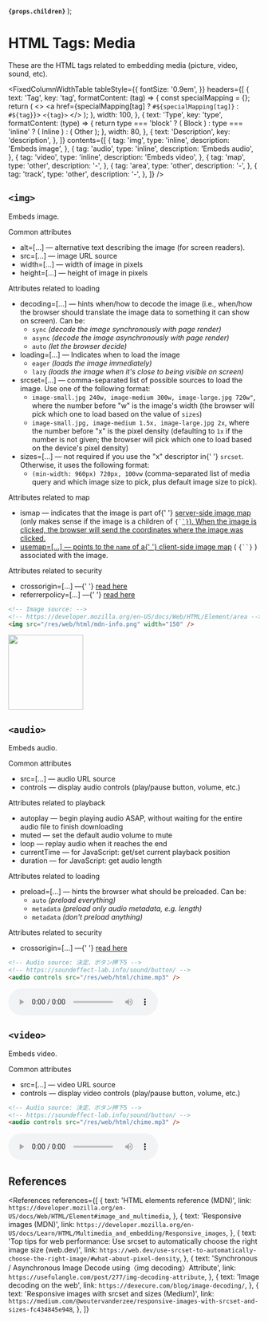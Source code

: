 
  <strong>
    <code>{props.children}</code>
  </strong>
);

<MetadataConfigurer title="HTML Tags: Media" dateCreated="2021-01-24" />

# HTML Tags: Media

These are the HTML tags related to embedding media (picture, video, sound, etc).

<FixedColumnWidthTable
  tableStyle={{
    fontSize: '0.9em',
  }}
  headers={[
    {
      text: 'Tag',
      key: 'tag',
      formatContent: (tag) => {
        const specialMapping = {};
        return (
          <>
            <a href={specialMapping[tag] ? `#${specialMapping[tag]}` : `#${tag}`}>
              <code>&lt;{tag}&gt;</code>
            </a>
          </>
        );
      },
      width: 100,
    },
    {
      text: 'Type',
      key: 'type',
      formatContent: (type) => {
        return type === 'block' ? (
          <Badge color="red">Block</Badge>
        ) : type === 'inline' ? (
          <Badge color="blue">Inline</Badge>
        ) : (
          <Badge color="gray">Other</Badge>
        );
      },
      width: 80,
    },
    {
      text: 'Description',
      key: 'description',
    },
  ]}
  contents={[
    {
      tag: 'img',
      type: 'inline',
      description: 'Embeds image',
    },
    {
      tag: 'audio',
      type: 'inline',
      description: 'Embeds audio',
    },
    {
      tag: 'video',
      type: 'inline',
      description: 'Embeds video',
    },
    {
      tag: 'map',
      type: 'other',
      description: '-',
    },
    {
      tag: 'area',
      type: 'other',
      description: '-',
    },
    {
      tag: 'track',
      type: 'other',
      description: '-',
    },
  ]}
/>

## `<img>`

Embeds image.

<Badge color="blue">Common attributes</Badge>
<ul>
  <li>
    <Attribute>alt=[...]</Attribute> &mdash; alternative text describing the image (for screen
    readers).
  </li>
  <li>
    <Attribute>src=[...]</Attribute> &mdash; image URL source
  </li>
  <li>
    <Attribute>width=[...]</Attribute> &mdash; width of image in pixels
  </li>
  <li>
    <Attribute>height=[...]</Attribute> &mdash; height of image in pixels
  </li>
</ul>

<Badge color="blue">Attributes related to loading</Badge>
<ul>
  <li>
    <Attribute>decoding=[...]</Attribute> &mdash; hints when/how to decode the image (i.e., when/how
    the browser should translate the image data to something it can show on screen). Can be:
    <ul>
      <li>
        <code>sync</code> <i>(decode the image synchronously with page render)</i>
      </li>
      <li>
        <code>async</code> <i>(decode the image asynchronously with page render)</i>
      </li>
      <li>
        <code>auto</code> <i>(let the browser decide)</i>
      </li>
    </ul>
  </li>
  <li>
    <Attribute>loading=[...]</Attribute> &mdash; Indicates when to load the image
    <ul>
      <li>
        <code>eager</code> <i>(loads the image immediately)</i>
      </li>
      <li>
        <code>lazy</code> <i>(loads the image when it's close to being visible on screen)</i>
      </li>
    </ul>
  </li>
  <li>
    <Attribute>srcset=[...]</Attribute> &mdash; comma-separated list of possible sources to load the
    image. Use one of the following format:
    <ul>
      <li>
        <code>image-small.jpg 240w, image-medium 300w, image-large.jpg 720w"</code>, where the
        number before "w" is the image's width (the browser will pick which one to load based on the
        value of <code>sizes</code>)
      </li>
      <li>
        <code>image-small.jpg, image-medium 1.5x, image-large.jpg 2x</code>, where the number before
        "x" is the pixel density (defaulting to <code>1x</code> if the number is not given; the
        browser will pick which one to load based on the device's pixel density)
      </li>
    </ul>
  </li>
  <li>
    <Attribute>sizes=[...]</Attribute> &mdash; not required if you use the "x" descriptor in{' '}
    <code>srcset</code>. Otherwise, it uses the following format:
    <ul>
      <li>
        <code>(min-width: 960px) 720px, 100vw</code> (comma-separated list of media query and which
        image size to pick, plus default image size to pick).
      </li>
    </ul>
  </li>
</ul>

<Badge color="blue">Attributes related to map</Badge>
<ul>
  <li>
    <Attribute>ismap</Attribute> &mdash; indicates that the image is part of{' '}
    <a href="https://en.wikipedia.org/wiki/Image_map#Server-side">server-side image map</a> (only
    makes sense if the image is a children of <code>{`<a href="...">`}</code>). When the image is
    clicked, the browser will send the coordinates where the image was clicked.
  </li>
  <li>
    <Attribute>usemap=[...]</Attribute> &mdash; points to the <code>name</code> of a{' '}
    <a href="https://en.wikipedia.org/wiki/Image_map#Client-side">client-side image map</a> ( <code>{`<map name="...">`}</code>
    ) associated with the image.
  </li>
</ul>

<Badge color="blue">Attributes related to security</Badge>
<ul>
  <li>
    <Attribute>crossorigin=[...]</Attribute> &mdash;{' '}
    <a href="/web/html/html-attributes-recurring#crossorigin"> read here</a>
  </li>
  <li>
    <Attribute>referrerpolicy=[...]</Attribute> &mdash;{' '}
    <a href="web/html/html-attributes-recurring#referrerpolicy"> read here</a>
  </li>
</ul>

```html
<!-- Image source: -->
<!-- https://developer.mozilla.org/en-US/docs/Web/HTML/Element/area -->
<img src="/res/web/html/mdn-info.png" width="150" />
```

<LightBox label="Preview">
  <img src="/res/web/html/mdn-info.png" width="150" />
</LightBox>

## `<audio>`

Embeds audio.

<Badge color="blue">Common attributes</Badge>
<ul>
  <li>
    <Attribute>src=[...]</Attribute> &mdash; audio URL source
  </li>
  <li>
    <Attribute>controls</Attribute> &mdash; display audio controls (play/pause button, volume, etc.)
  </li>
</ul>

<Badge color="blue">Attributes related to playback</Badge>
<ul>
  <li>
    <Attribute>autoplay</Attribute> &mdash; begin playing audio ASAP, without waiting for the entire
    audio file to finish downloading
  </li>
  <li>
    <Attribute>muted</Attribute> &mdash; set the default audio volume to mute
  </li>
  <li>
    <Attribute>loop</Attribute> &mdash; replay audio when it reaches the end
  </li>
  <li>
    <Attribute>currentTime</Attribute> &mdash; for JavaScript: get/set current playback position
  </li>
  <li>
    <Attribute>duration</Attribute> &mdash; for JavaScript: get audio length
  </li>
</ul>

<Badge color="blue">Attributes related to loading</Badge>
<ul>
  <li>
    <Attribute>preload=[...]</Attribute> &mdash; hints the browser what should be preloaded. Can be:
    <ul>
      <li>
        <code>auto</code> <i>(preload everything)</i>
      </li>
      <li>
        <code>metadata</code> <i>(preload only audio metadata, e.g. length)</i>
      </li>
      <li>
        <code>metadata</code> <i>(don't preload anything)</i>
      </li>
    </ul>
  </li>
</ul>

<Badge color="blue">Attributes related to security</Badge>
<ul>
  <li>
    <Attribute>crossorigin=[...]</Attribute> &mdash;{' '}
    <a href="/web/html/html-attributes-recurring#crossorigin"> read here</a>
  </li>
</ul>

```html
<!-- Audio source: 決定、ボタン押下5 -->
<!-- https://soundeffect-lab.info/sound/button/ -->
<audio controls src="/res/web/html/chime.mp3" />
```

<LightBox label="Preview">
  <audio controls currentTime="1" src="/res/web/html/chime.mp3" />
</LightBox>

## `<video>`

Embeds video.

<Badge color="blue">Common attributes</Badge>
<ul>
  <li>
    <Attribute>src=[...]</Attribute> &mdash; video URL source
  </li>
  <li>
    <Attribute>controls</Attribute> &mdash; display video controls (play/pause button, volume, etc.)
  </li>
</ul>

```html
<!-- Audio source: 決定、ボタン押下5 -->
<!-- https://soundeffect-lab.info/sound/button/ -->
<audio controls src="/res/web/html/chime.mp3" />
```

<LightBox label="Preview">
  <audio controls currentTime="1" src="/res/web/html/chime.mp3" />
</LightBox>

## References

<References
  references={[
    {
      text: 'HTML elements reference (MDN)',
      link: `https://developer.mozilla.org/en-US/docs/Web/HTML/Element#image_and_multimedia`,
    },
    {
      text: 'Responsive images (MDN)',
      link: `https://developer.mozilla.org/en-US/docs/Learn/HTML/Multimedia_and_embedding/Responsive_images`,
    },
    {
      text:
        'Top tips for web performance: Use srcset to automatically choose the right image size (web.dev)',
      link: `https://web.dev/use-srcset-to-automatically-choose-the-right-image/#what-about-pixel-density`,
    },
    {
      text: 'Synchronous / Asynchronous Image Decode using〈img decoding〉Attribute',
      link: `https://usefulangle.com/post/277/img-decoding-attribute`,
    },
    {
      text: 'Image decoding on the web',
      link: `https://dexecure.com/blog/image-decoding/`,
    },
    {
      text: 'Responsive images with srcset and sizes (Medium)',
      link: `https://medium.com/@woutervanderzee/responsive-images-with-srcset-and-sizes-fc434845e948`,
    },
  ]}
></References>
